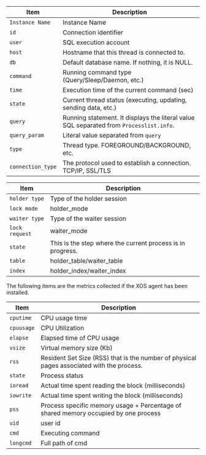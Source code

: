 <Tabs groupId="db-columns">

<TabItem value="activesession" label="Active session">

| Item              | Description                                                                             |
| ----------------- | --------------------------------------------------------------------------------------- |
| `Instance Name`   | Instance Name                                                                           |
| `id`              | Connection identifier                                                                   |
| `user`            | SQL execution account                                                                   |
| `host`            | Hostname that this thread is connected to.                                              |
| `db`              | Default database name. If nothing, it is NULL.                                          |
| `command`         | Running command type (Query/Sleep/Daemon, etc.)                                         |
| `time`            | Execution time of the current command (sec)                                             |
| `state`           | Current thread status (executing, updating, sending data, etc.)                         |
| `query`           | Running statement. It displays the literal value SQL separated from `Processlist.info`. |
| `query_param`     | Literal value separated from `query`                                                    |
| `type`            | Thread type. FOREGROUND/BACKGROUND, etc.                                                |
| `connection_type` | The protocol used to establish a connection. TCP/IP, SSL/TLS                            |

</TabItem>

<TabItem value="locktree" label="Lock tree">

| Item           | Description                                                |
| -------------- | ---------------------------------------------------------- |
| `holder type`  | Type of the holder session                                 |
| `lock mode`    | holder_mode                                                |
| `waiter type`  | Type of the waiter session                                 |
| `lock request` | waiter_mode                                                |
| `state`        | This is the step where the current process is in progress. |
| `table`        | holder_table/waiter_table                                  |
| `index`        | holder_index/waiter_index                                  |

</TabItem>

<TabItem value="process-info" label="Process information">

The following items are the metrics collected if the XOS agent has been installed.

| Item       | Description                                                                               |
| ---------- | ----------------------------------------------------------------------------------------- |
| `cputime`  | CPU usage time                                                                            |
| `cpuusage` | CPU Utilization                                                                           |
| `elapse`   | Elapsed time of CPU usage                                                                 |
| `vsize`    | Virtual memory size (Kb)                                                                  |
| `rss`      | Resident Set Size (RSS) that is the number of physical pages associated with the process. |
| `state`    | Process status                                                                            |
| `ioread`   | Actual time spent reading the block (milliseconds)                                        |
| `iowrite`  | Actual time spent writing the block (milliseconds)                                        |
| `pss`      | Process specific memory usage + Percentage of shared memory occupied by one process       |
| `uid`      | user id                                                                                   |
| `cmd`      | Executing command                                                                         |
| `longcmd`  | Full path of cmd                                                                          |

</TabItem>

</Tabs>
